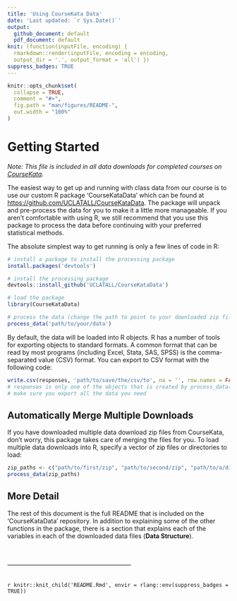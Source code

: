 ```yaml
---
title: 'Using CourseKata Data'
date: 'Last updated: `r Sys.Date()`'
output: 
  github_document: default
  pdf_document: default
knit: (function(inputFile, encoding) {
  rmarkdown::render(inputFile, encoding = encoding,
  output_dir = '.', output_format = 'all') })
suppress_badges: TRUE
---
```


```r
knitr::opts_chunk$set(
  collapse = TRUE,
  comment = "#>",
  fig.path = "man/figures/README-",
  out.width = "100%"
)
```

# Getting Started

*Note: This file is included in all data downloads for completed courses on [CourseKata](https://coursekata.org).*

The easiest way to get up and running with class data from our course is to use our custom R package 'CourseKataData' which can be found at <https://github.com/UCLATALL/CourseKataData>. The package will unpack and pre-process the data for you to make it a little more manageable. If you aren't comfortable with using R, we still recommend that you use this package to process the data before continuing with your preferred statistical methods. 

The absolute simplest way to get running is only a few lines of code in R:

```r
# install a package to install the processing package
install.packages('devtools')

# install the processing package
devtools::install_github('UCLATALL/CourseKataData')

# load the package
library(CourseKataData)

# process the data (change the path to point to your downloaded zip file)
process_data('path/to/your/data')
```

By default, the data will be loaded into R objects. R has a number of tools for exporting objects to standard formats. A common format that can be read by most programs (including Excel, Stata, SAS, SPSS) is the comma-separated value (CSV) format. You can export to CSV format with the following code:

```r
write.csv(responses, 'path/to/save/the/csv/to', na = '', row.names = FALSE)
# responses is only one of the objects that is created by process_data()
# make sure you export all the data you need
```

## Automatically Merge Multiple Downloads

If you have downloaded multiple data download zip files from CourseKata, don't worry, this package takes care of merging the files for you. To load multiple data downloads into R, specify a vector of zip files or directories to load:

```r
zip_paths <- c("path/to/first/zip", "path/to/second/zip", "path/to/a/directory")
process_data(zip_paths)
```

## More Detail

The rest of this document is the full README that is included on the 'CourseKataData' repository. In addition to explaining some of the other functions in the package, there is a section that explains each of the variables in each of the downloaded data files (**Data Structure**).

<br> <br> ------------------------------------------------------------ <br> <br>

`r knitr::knit_child('README.Rmd', envir = rlang::env(suppress_badges = TRUE))`
